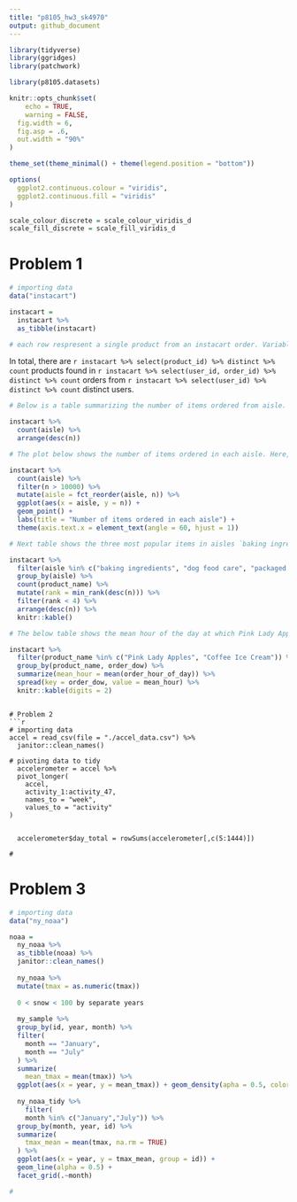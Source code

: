 ```yaml
---
title: "p8105_hw3_sk4970"
output: github_document
---
```


```r
library(tidyverse)
library(ggridges)
library(patchwork)

library(p8105.datasets) 

knitr::opts_chunk$set(
	echo = TRUE,
	warning = FALSE,
  fig.width = 6,
  fig.asp = .6,
  out.width = "90%"
)

theme_set(theme_minimal() + theme(legend.position = "bottom"))

options(
  ggplot2.continuous.colour = "viridis",
  ggplot2.continuous.fill = "viridis"
)

scale_colour_discrete = scale_colour_viridis_d
scale_fill_discrete = scale_fill_viridis_d
```

# Problem 1
```r
# importing data
data("instacart")

instacart = 
  instacart %>% 
  as_tibble(instacart)

# each row respresent a single product from an instacart order. Variables include identifiers for user, order, and product; the order in which each product was added to the cart. There are several order-level variables, describing the day and time of the order, and number of days since prior order. Then there are several item-specific variables, describing the product name (e.g. Yogurt, Avocado), department (e.g. dairy and eggs, produce), and aisle (e.g. yogurt, fresh fruits), and whether the item has been ordered by this user in the past. 
```
In total, there are `r instacart %>% select(product_id) %>% distinct %>% count` products found in `r instacart %>% select(user_id, order_id) %>% distinct %>% count` orders from `r instacart %>% select(user_id) %>% distinct %>% count` distinct users.


```r
# Below is a table summarizing the number of items ordered from aisle. In total, there are 134 aisles, with fresh vegetables and fresh fruits holding the most items ordered by far.

instacart %>% 
  count(aisle) %>% 
  arrange(desc(n))
```


```r
# The plot below shows the number of items ordered in each aisle. Here, aisles are ordered by ascending number of items.

instacart %>% 
  count(aisle) %>% 
  filter(n > 10000) %>% 
  mutate(aisle = fct_reorder(aisle, n)) %>% 
  ggplot(aes(x = aisle, y = n)) + 
  geom_point() + 
  labs(title = "Number of items ordered in each aisle") +
  theme(axis.text.x = element_text(angle = 60, hjust = 1))

```


```r
# Next table shows the three most popular items in aisles `baking ingredients`, `dog food care`, and `packaged vegetables fruits`, and includes the number of times each item is ordered in your table.

instacart %>% 
  filter(aisle %in% c("baking ingredients", "dog food care", "packaged vegetables fruits")) %>%
  group_by(aisle) %>% 
  count(product_name) %>% 
  mutate(rank = min_rank(desc(n))) %>% 
  filter(rank < 4) %>% 
  arrange(desc(n)) %>%
  knitr::kable()
```

```r
# The below table shows the mean hour of the day at which Pink Lady Apples and Coffee Ice Cream are ordered on each day of the week. This table has been formatted in an untidy manner for human readers. Pink Lady Apples are generally purchased slightly earlier in the day than Coffee Ice Cream, with the exception of day 5.

instacart %>%
  filter(product_name %in% c("Pink Lady Apples", "Coffee Ice Cream")) %>%
  group_by(product_name, order_dow) %>%
  summarize(mean_hour = mean(order_hour_of_day)) %>%
  spread(key = order_dow, value = mean_hour) %>%
  knitr::kable(digits = 2)
```

```

# Problem 2
```r
# importing data
accel = read_csv(file = "./accel_data.csv") %>%
  janitor::clean_names()
  
# pivoting data to tidy
  accelerometer = accel %>%
  pivot_longer(
    accel, 
    activity_1:activity_47, 
    names_to = "week",
    values_to = "activity"
)
  
  
  accelerometer$day_total = rowSums(accelerometer[,c(5:1444)])
 
#
```

# Problem 3
```r
# importing data
data("ny_noaa")

noaa = 
  ny_noaa %>% 
  as_tibble(noaa) %>%
  janitor::clean_names()
  
  ny_noaa %>% 
  mutate(tmax = as.numeric(tmax))
  
  0 < snow < 100 by separate years
  
  my_sample %>% 
  group_by(id, year, month) %>%
  filter(
    month == "January",
    month == "July"
  ) %>% 
  summarize(
    mean_tmax = mean(tmax)) %>%
  ggplot(aes(x = year, y = mean_tmax)) + geom_density(apha = 0.5, color = "blue") + facet_grid(. ~ month)
  
  ny_noaa_tidy %>%
    filter(
    month %in% c("January","July")) %>% 
  group_by(month, year, id) %>% 
  summarize(
    tmax_mean = mean(tmax, na.rm = TRUE)
  ) %>% 
  ggplot(aes(x = year, y = tmax_mean, group = id)) +
  geom_line(alpha = 0.5) +
  facet_grid(.~month)

# 
```


